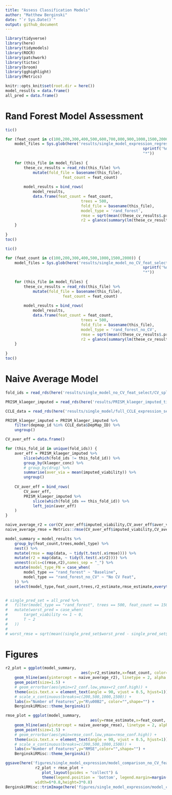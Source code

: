 ```yaml
---
title: "Assess Classification Models"
author: "Matthew Berginski"
date: "`r Sys.Date()`"
output: github_document
---
```


```r
library(tidyverse)
library(here)
library(tidymodels)
library(ROCR)
library(patchwork)
library(tictoc)
library(broom)
library(gghighlight)
library(Metrics)

knitr::opts_knit$set(root.dir = here())
model_results = data.frame()
all_pred = data.frame()
```

# Rand Forest Model Assessment

```r
tic()

for (feat_count in c(100,200,300,400,500,600,700,800,900,1000,1500,2000)) {
	model_files = Sys.glob(here('results/single_model_expression_regression/rand_forest/',
															sprintf('%dfeat_notune_pred',feat_count),
															"*"))
	
	for (this_file in model_files) {
		these_cv_results = read_rds(this_file) %>%
			mutate(fold_file = basename(this_file),
						 feat_count = feat_count)
		
		model_results = bind_rows(
			model_results,
			data.frame(feat_count = feat_count,
								 trees = 500,
								 fold_file = basename(this_file),
								 model_type = 'rand_forest',
								 rmse = sqrt(mean((these_cv_results$.pred - these_cv_results$target_viability)^2)),
								 r2 = glance(summary(lm(these_cv_results$.pred ~ these_cv_results$target_viability)))$r.squared))
	}
	
}
toc()
```

```r
tic()

for (feat_count in c(100,200,300,400,500,1000,1500,2000)) {
	model_files = Sys.glob(here('results/single_model_no_CV_feat_select/rand_forest/',
															sprintf('%dfeat_notune_pred',feat_count),
															"*"))
	
	for (this_file in model_files) {
		these_cv_results = read_rds(this_file) %>%
			mutate(fold_file = basename(this_file),
						 feat_count = feat_count)
		
		model_results = bind_rows(
			model_results,
			data.frame(feat_count = feat_count,
								 trees = 500,
								 fold_file = basename(this_file),
								 model_type = 'rand_forest_no_CV',
								 rmse = sqrt(mean((these_cv_results$.pred - these_cv_results$target_viability)^2)),
								 r2 = glance(summary(lm(these_cv_results$.pred ~ these_cv_results$target_viability)))$r.squared))
	}
	
}
toc()
```

# Naive Average Model

```r
fold_ids = read_rds(here('results/single_model_no_CV_feat_select/CV_split_row_nums.rds'))

PRISM_klaeger_imputed = read_rds(here('results/PRISM_klaeger_imputed_tidy.rds'))

CCLE_data = read_rds(here('results/single_model/full_CCLE_expression_set_for_ML.rds'))

PRISM_klaeger_imputed = PRISM_klaeger_imputed %>%
	filter(depmap_id %in% CCLE_data$DepMap_ID) %>%
	ungroup()

CV_aver_eff = data.frame()

for (this_fold_id in unique(fold_ids)) {
	aver_eff = PRISM_klaeger_imputed %>% 
		slice(which(fold_ids != this_fold_id)) %>%
		group_by(klaeger_conc) %>%
		# group_by(drug) %>%
		summarise(aver_via = mean(imputed_viability)) %>%
		ungroup()
	
	CV_aver_eff = bind_rows(
		CV_aver_eff,
		PRISM_klaeger_imputed %>%
			slice(which(fold_ids == this_fold_id)) %>%
			left_join(aver_eff)
	)
}

naive_average_r2 = cor(CV_aver_eff$imputed_viability,CV_aver_eff$aver_via)^2
naive_average_rmse = Metrics::rmse(CV_aver_eff$imputed_viability,CV_aver_eff$aver_via)
```



```r
model_summary = model_results %>% 
	group_by(feat_count,trees,model_type) %>% 
	nest() %>%
	mutate(rmse = map(data, ~ tidy(t.test(.x$rmse)))) %>%
	mutate(r2 = map(data, ~ tidy(t.test(.x$r2)))) %>%
	unnest(cols=c(rmse,r2),names_sep = "_") %>%
	mutate(model_type_FN = case_when(
		model_type == "rand_forest" ~ "Baseline",
		model_type == "rand_forest_no_CV" ~ "No CV Feat",
	)) %>%
	select(model_type,feat_count,trees,r2_estimate,rmse_estimate,everything())


# single_pred_set = all_pred %>% 
# 	filter(model_type == "rand_forest", trees == 500, feat_count == 1500) %>% 
# 	mutate(worst_pred = case_when(
# 		target_viability <= 1 ~ 0,
# 		T ~ 2
# 	))
# 
# worst_rmse = sqrt(mean((single_pred_set$worst_pred - single_pred_set$target_viability)^2))
```

# Figures

```r
r2_plot = ggplot(model_summary, 
								 aes(y=r2_estimate,x=feat_count, color=model_type_FN, shape=model_type_FN)) + 
	geom_hline(aes(yintercept = naive_average_r2), linetype = 2, alpha = 0.5) +
	geom_point(size=1.5) + 
	# geom_errorbar(aes(ymin=r2_conf.low,ymax=r2_conf.high)) +
	theme(axis.text.x = element_text(angle = 90, vjust = 0.5, hjust=1)) +
	# scale_x_continuous(breaks=c(200,500,1000,1500)) +
	labs(x="Number of Features",y="R\u00B2", color="",shape="") +
	BerginskiRMisc::theme_berginski()

rmse_plot = ggplot(model_summary, 
									 aes(y=rmse_estimate,x=feat_count, color=model_type_FN, shape=model_type_FN)) + 
	geom_hline(aes(yintercept = naive_average_rmse), linetype = 2, alpha = 0.5) +
	geom_point(size=1.5) + 
	# geom_errorbar(aes(ymin=rmse_conf.low,ymax=rmse_conf.high)) +
	theme(axis.text.x = element_text(angle = 90, vjust = 0.5, hjust=1)) +
	# scale_x_continuous(breaks=c(200,500,1000,1500)) +
	labs(x="Number of Features",y="RMSE",color="",shape="") +
	BerginskiRMisc::theme_berginski()

ggsave(here('figures/single_model_expression/model_comparison_no_CV_feat_select.png'),
			 r2_plot + rmse_plot +
			 	plot_layout(guides = "collect") & 
			 	theme(legend.position = 'bottom', legend.margin=margin(0,0,0,0), legend.box.margin=margin(-10,-10,-10,-10)),
			 width=6*0.8,height=3*0.8)
BerginskiRMisc::trimImage(here('figures/single_model_expression/model_comparison_no_CV_feat_select.png'))
```